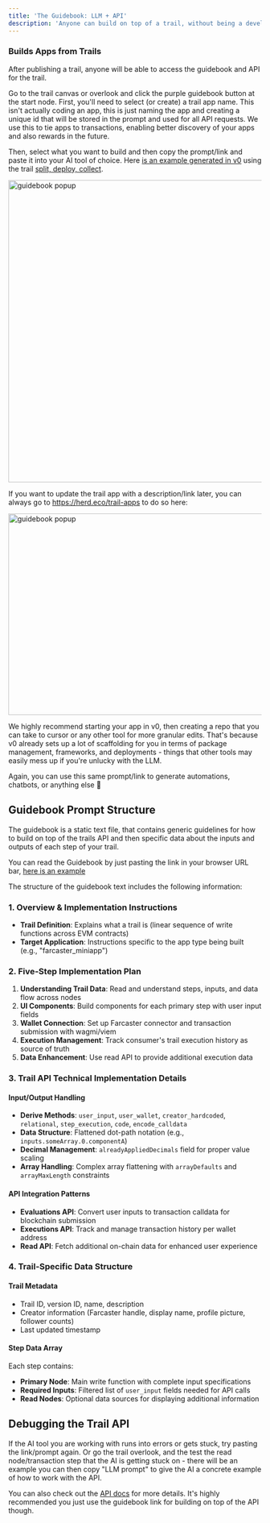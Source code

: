 ```yaml
---
title: 'The Guidebook: LLM + API'
description: 'Anyone can build on top of a trail, without being a developer'
---
```


### Builds Apps from Trails

After publishing a trail, anyone will be able to access the guidebook and API for the trail.

Go to the trail canvas or overlook and click the purple guidebook button at the start node. First, you'll need to select (or create) a trail app name. This isn't actually coding an app, this is just naming the app and creating a unique id that will be stored in the prompt and used for all API requests. We use this to tie apps to transactions, enabling better discovery of your apps and also rewards in the future.

Then, select what you want to build and then copy the prompt/link and paste it into your AI tool of choice. Here [is an example generated in v0](https://v0.dev/chat/trail-api-implementation-Ipk7PqiYLXy) using the trail [split, deploy, collect](https://herd.eco/trails/019798af-793b-77e3-9e3f-afc3bcb06da8/overlook).

<Frame>
  <img 
    src="/images/guidebook-dialog.png" 
    alt="guidebook popup" 
    width="600"
    height="600"
  />
</Frame>

If you want to update the trail app with a description/link later, you can always go to https://herd.eco/trail-apps to do so here:

<Frame>
  <img 
    src="/images/trailapps.png" 
    alt="guidebook popup" 
    width="600"
    height="400"
  />
</Frame>

We highly recommend starting your app in v0, then creating a repo that you can take to cursor or any other tool for more granular edits. That's because v0 already sets up a lot of scaffolding for you in terms of package management, frameworks, and deployments - things that other tools may easily mess up if you're unlucky with the LLM.

Again, you can use this same prompt/link to generate automations, chatbots, or anything else 🙂

## Guidebook Prompt Structure

The guidebook is a static text file, that contains generic guidelines for how to build on top of the trails API and then specific data about the inputs and outputs of each step of your trail.

<Note>You can read the Guidebook by just pasting the link in your browser URL bar, [here is an example](https://trails-api.herd.eco/v1/trails/0198aecc-006e-7070-95ae-b7df4c9fe0ee/versions/0198aecc-0079-7be3-87ea-6912580298b8/guidebook.txt?promptObject=farcaster_miniapp&trailAppId=0198be30-6209-78f3-b451-782fbbcaf096)</Note>

The structure of the guidebook text includes the following information:

### 1. Overview & Implementation Instructions
- **Trail Definition**: Explains what a trail is (linear sequence of write functions across EVM contracts)
- **Target Application**: Instructions specific to the app type being built (e.g., "farcaster_miniapp") 

### 2. Five-Step Implementation Plan
1. **Understanding Trail Data**: Read and understand steps, inputs, and data flow across nodes
2. **UI Components**: Build components for each primary step with user input fields
3. **Wallet Connection**: Set up Farcaster connector and transaction submission with wagmi/viem
4. **Execution Management**: Track consumer's trail execution history as source of truth
5. **Data Enhancement**: Use read API to provide additional execution data

### 3. Trail API Technical Implementation Details

#### **Input/Output Handling**
- **Derive Methods**: `user_input`, `user_wallet`, `creator_hardcoded`, `relational`, `step_execution`, `code`, `encode_calldata`
- **Data Structure**: Flattened dot-path notation (e.g., `inputs.someArray.0.componentA`)
- **Decimal Management**: `alreadyAppliedDecimals` field for proper value scaling
- **Array Handling**: Complex array flattening with `arrayDefaults` and `arrayMaxLength` constraints

#### **API Integration Patterns**
- **Evaluations API**: Convert user inputs to transaction calldata for blockchain submission
- **Executions API**: Track and manage transaction history per wallet address
- **Read API**: Fetch additional on-chain data for enhanced user experience

### 4. Trail-Specific Data Structure

#### **Trail Metadata**
- Trail ID, version ID, name, description
- Creator information (Farcaster handle, display name, profile picture, follower counts)
- Last updated timestamp

#### **Step Data Array**
Each step contains:
- **Primary Node**: Main write function with complete input specifications
- **Required Inputs**: Filtered list of `user_input` fields needed for API calls
- **Read Nodes**: Optional data sources for displaying additional information

## Debugging the Trail API

If the AI tool you are working with runs into errors or gets stuck, try pasting the link/prompt again. Or go the trail overlook, and the test the read node/transaction step that the AI is getting stuck on - there will be an example you can then copy "LLM prompt" to give the AI a concrete example of how to work with the API. 

<Note>You can also check out the [API docs](../api-reference/introduction) for more details. It's highly recommended you just use the guidebook link for building on top of the API though.</Note>
